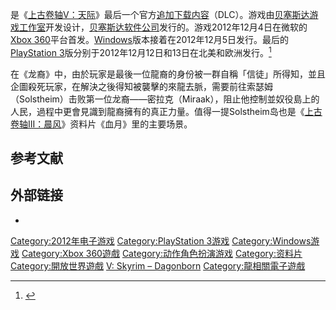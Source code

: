 {{NoteTA
| G1=Games
}}
{{Infobox VG
| title = 上古卷轴V：天际·龙裔
| english = The Elder Scrolls V: Skyrim – Dragonborn
| image =
| developer = [[贝塞斯达游戏工作室|贝塞斯达游戏工作室]]
| publisher = [[贝塞斯达软件公司|贝塞斯达软件公司]]
| series = [[上古卷轴系列|上古卷轴系列]]
| engine = Creation Engine、[[Havok引擎|Havok引擎]]
| released = '''Xbox 360'''{{Vgrelease|WW|2012年12月4日}}'''Microsoft Windows'''{{vgrelease|WW|2012年12月5日}}'''PlayStation 3'''{{Vgrelease|NA|2012年12月12日|EU|2012年12月13日}}
| genre = [[动作角色扮演游戏|动作角色扮演]]
| modes = [[单人电子游戏|单人]]
| platforms = [[Xbox_360|Xbox 360]]、[[Microsoft_Windows|Microsoft Windows]]、[[PlayStation_3|PlayStation 3]]
}}

{{vgname|上古卷轴V：天际·龙裔|en=The Elder Scrolls V: Skyrim – Dragonborn}}是《[[上古卷轴V：天际|上古卷轴V：天际]]》最后一个官方[[追加下载内容|追加下载内容]]（DLC）。游戏由[[贝塞斯达游戏工作室|贝塞斯达游戏工作室]]开发设计，[[贝塞斯达软件公司|贝塞斯达软件公司]]发行的。游戏2012年12月4日在微软的[[Xbox_360|Xbox 360]]平台首发。[[Microsoft_Windows|Windows]]版本接着在2012年12月5日发行。最后的[[PlayStation_3|PlayStation 3]]版分别于2012年12月12日和13日在北美和欧洲发行。<ref name="bethblog1">{{cite web |url=http://www.bethblog.com/2013/01/18/the-dragonborn-comes-in-february-and-hearthfire-dawnguard-too/ |title=The Dragonborn Comes in February (and Hearthfire & Dawnguard, too), Bethesda Blog |publisher=Bethblog.com |date= |accessdate=2014-12-27 |archive-date=2017-12-10 |archive-url=https://web.archive.org/web/20171210110459/https://www.bethblog.com/2013/01/18/the-dragonborn-comes-in-february-and-hearthfire-dawnguard-too/ |dead-url=no }}</ref>

在《龙裔》中，由於玩家是最後一位龍裔的身份被一群自稱「信徒」所得知，並且企圖殺死玩家，在解決之後得知被襲擊的來龍去脈，需要前往索瑟姆（Solstheim）击败第一位龙裔——密拉克（Miraak），阻止他控制並奴役島上的人民，過程中更會見識到龍裔擁有的真正力量。值得一提Solstheim岛也是《[[上古卷轴III：晨风|上古卷轴III：晨风]]》资料片《血月》里的主要场景。

== 参考文献 ==
{{Reflist}}

== 外部链接 ==
*{{Official website|http://bethsoft.com/en-us/games/dragonborn}}

{{上古卷轴系列}}

{{DEFAULTSORT:Elder Scrolls V: Skyrim – Dragonborn, The}}
[[Category:2012年电子游戏|Category:2012年电子游戏]]
[[Category:PlayStation_3游戏|Category:PlayStation 3游戏]]
[[Category:Windows游戏|Category:Windows游戏]]
[[Category:Xbox_360遊戲|Category:Xbox 360遊戲]]
[[Category:动作角色扮演游戏|Category:动作角色扮演游戏]]
[[Category:资料片|Category:资料片]]
[[Category:開放世界遊戲|Category:開放世界遊戲]]
[[Category:上古卷轴系列|V: Skyrim – Dagonborn]]
[[Category:龍相關電子遊戲|Category:龍相關電子遊戲]]
